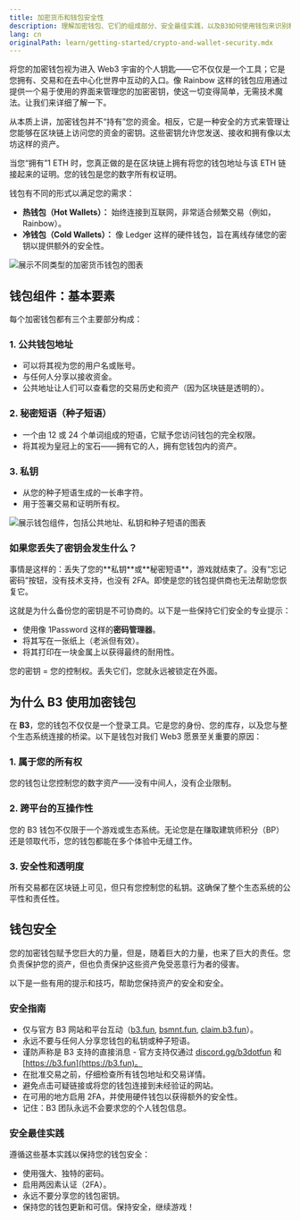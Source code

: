 ```yaml
---
title: 加密货币和钱包安全性
description: 理解加密钱包、它们的组成部分、安全最佳实践，以及B3如何使用钱包来识别和所有权
lang: cn
originalPath: learn/getting-started/crypto-and-wallet-security.mdx
---
```

将您的加密钱包视为进入 Web3 宇宙的个人钥匙——它不仅仅是一个工具；它是您拥有、交易和在去中心化世界中互动的入口。像 Rainbow 这样的钱包应用通过提供一个易于使用的界面来管理您的加密密钥，使这一切变得简单，无需技术魔法。让我们来详细了解一下。

从本质上讲，加密钱包并不“持有”您的资金。相反，它是一种安全的方式来管理让您能够在区块链上访问您的资金的密钥。这些密钥允许您发送、接收和拥有像以太坊这样的资产。

当您“拥有”1 ETH 时，您真正做的是在区块链上拥有将您的钱包地址与该 ETH 链接起来的证明。您的钱包是您的数字所有权证明。

钱包有不同的形式以满足您的需求：

- **热钱包（Hot Wallets）：** 始终连接到互联网，非常适合频繁交易（例如，Rainbow）。
- **冷钱包（Cold Wallets）：** 像 Ledger 这样的硬件钱包，旨在离线存储您的密钥以提供额外的安全性。

<Frame caption="钱包类型比较，展示热存储与冷存储选项">
<img src="https://images.spr.so/cdn-cgi/imagedelivery/j42No7y-dcokJuNgXeA0ig/32bf5487-a8ef-452c-9971-a28d1f1415a7/Untitled/w=3840,quality=90,fit=scale-down" alt="展示不同类型的加密货币钱包的图表" />
</Frame>

## 钱包组件：基本要素

每个加密钱包都有三个主要部分构成：

### 1. 公共钱包地址
- 可以将其视为您的用户名或账号。
- 与任何人分享以接收资金。
- 公共地址让人们可以查看您的交易历史和资产（因为区块链是透明的）。

### 2. 秘密短语（种子短语）
- 一个由 12 或 24 个单词组成的短语，它赋予您访问钱包的完全权限。
- 将其视为皇冠上的宝石——拥有它的人，拥有您钱包内的资产。

### 3. 私钥
- 从您的种子短语生成的一长串字符。
- 用于签署交易和证明所有权。

<Frame>
<img src="https://images.spr.so/cdn-cgi/imagedelivery/j42No7y-dcokJuNgXeA0ig/2c909eef-a022-4ae4-a6bc-f8996eec7412/image/w=3840,quality=90,fit=scale-down" alt="展示钱包组件，包括公共地址、私钥和种子短语的图表" />
</Frame>

### 如果您丢失了密钥会发生什么？

<Warning>
事情是这样的：丢失了您的**私钥**或**秘密短语**，游戏就结束了。没有“忘记密码”按钮，没有技术支持，也没有 2FA。即使是您的钱包提供商也无法帮助您恢复它。
</Warning>

这就是为什么备份您的密钥是不可协商的。以下是一些保持它们安全的专业提示：

- 使用像 1Password 这样的**密码管理器**。
- 将其写在一张纸上（老派但有效）。
- 将其打印在一块金属上以获得最终的耐用性。

<Info>
您的密钥 = 您的控制权。丢失它们，您就永远被锁定在外面。
</Info>

## 为什么 B3 使用加密钱包

在 **B3**，您的钱包不仅仅是一个登录工具。它是您的身份、您的库存，以及您与整个生态系统连接的桥梁。以下是钱包对我们 Web3 愿景至关重要的原因：

### 1. 属于您的所有权
您的钱包让您控制您的数字资产——没有中间人，没有企业限制。

### 2. 跨平台的互操作性
您的 B3 钱包不仅限于一个游戏或生态系统。无论您是在赚取建筑师积分（BP）还是领取代币，您的钱包都能在多个体验中无缝工作。

### 3. 安全性和透明度
所有交易都在区块链上可见，但只有您控制您的私钥。这确保了整个生态系统的公平性和责任性。

## 钱包安全

您的加密钱包赋予您巨大的力量，但是，随着巨大的力量，也来了巨大的责任。您负责保护您的资产，但也负责保护这些资产免受恶意行为者的侵害。

以下是一些有用的提示和技巧，帮助您保持资产的安全和安全。

### 安全指南

- 仅与官方 B3 网站和平台互动（[b3.fun](https://b3.fun), [bsmnt.fun](https://bsmnt.fun), [claim.b3.fun](https://claim.b3.fun)）。
- 永远不要与任何人分享您钱包的私钥或种子短语。
- 谨防声称是 B3 支持的直接消息 - 官方支持仅通过 [discord.gg/b3dotfun](https://discord.gg/b3dotfun) 和 [https://b3.fun](https://b3.fun)。
- 在批准交易之前，仔细检查所有钱包地址和交易详情。
- 避免点击可疑链接或将您的钱包连接到未经验证的网站。
- 在可用的地方启用 2FA，并使用硬件钱包以获得额外的安全性。
- 记住：B3 团队永远不会要求您的个人钱包信息。

### 安全最佳实践

<Tip>
遵循这些基本实践以保持您的钱包安全：
</Tip>

- 使用强大、独特的密码。
- 启用两因素认证（2FA）。
- 永远不要分享您的钱包密钥。
- 保持您的钱包更新和可信。保持安全，继续游戏！
